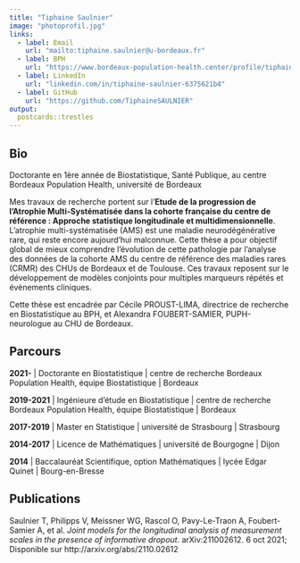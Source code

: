 ```yaml
---
title: "Tiphaine Saulnier"
image: "photoprofil.jpg"
links:
  - label: Email
    url: "mailto:tiphaine.saulnier@u-bordeaux.fr"
  - label: BPH
    url: "https://www.bordeaux-population-health.center/profile/tiphaine-saulnier/"
  - label: LinkedIn
    url: "linkedin.com/in/tiphaine-saulnier-6375621b4"
  - label: GitHub
    url: "https://github.com/TiphaineSAULNIER"
output:
  postcards::trestles
---
```

 
## Bio

Doctorante en 1ère année de Biostatistique, Santé Publique, 
au centre Bordeaux Population Health, université de Bordeaux

Mes travaux de recherche portent sur l’**Etude de la progression de l’Atrophie Multi-Systématisée dans la cohorte française du centre de référence : Approche statistique longitudinale et multidimensionnelle**. L’atrophie multi-systématisée (AMS) est une maladie neurodégénérative rare, qui reste encore aujourd’hui malconnue. Cette thèse a pour objectif global de mieux comprendre l’évolution de cette pathologie par l’analyse des données de la cohorte AMS du centre de référence des maladies rares (CRMR) des CHUs de Bordeaux et de Toulouse. Ces travaux reposent sur le développement de modèles conjoints pour multiples marqueurs répétés et évènements cliniques.

Cette thèse est encadrée par Cécile PROUST-LIMA, directrice de recherche en Biostatistique au BPH, et Alexandra FOUBERT-SAMIER, PUPH-neurologue au CHU de Bordeaux.


## Parcours

**2021-** | Doctorante en Biostatistique | centre de recherche Bordeaux Population Health, équipe Biostatistique | Bordeaux

**2019-2021** | Ingénieure d’étude en Biostatistique | centre de recherche Bordeaux Population Health, équipe Biostatistique | Bordeaux

**2017-2019** | Master en Statistique | université de Strasbourg | Strasbourg

**2014-2017** | Licence de Mathématiques | université de Bourgogne | Dijon

**2014** | Baccalauréat Scientifique, option Mathématiques | lycée Edgar Quinet | Bourg-en-Bresse



## Publications

Saulnier T, Philipps V, Meissner WG, Rascol O, Pavy-Le-Traon A, Foubert-Samier A, et al. *Joint models for the longitudinal analysis of measurement scales in the presence of informative dropout*. arXiv:211002612. 6 oct 2021; Disponible sur http://arxiv.org/abs/2110.02612
